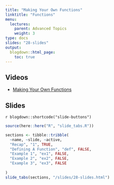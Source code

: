 ```yaml
---
title: "Making Your Own Functions"
linktitle: "Functions"
menu:
  lectures:
    parent: Advanced Topics
    weight: 3
type: docs
slides: "28-slides"
output:
  blogdown::html_page:
    toc: true
---
```


## Videos

- [Making Your Own Functions](https://youtu.be/JCMBVWMYriU)

## Slides

`r blogdown::shortcode("slide-buttons")`

```r

source(here::here("R", "slide_tabs.R"))

sections <- tibble::tribble(
  ~name, ~slide, ~active,
  "Recap", "1", TRUE,
  "Defining A Function", "def", FALSE,
  "Example 1", "ex1", FALSE,
  "Example 2", "ex2", FALSE,
  "Example 3", "ex3", FALSE
  
)
slide_tabs(sections, "/slides/28-slides.html")
```